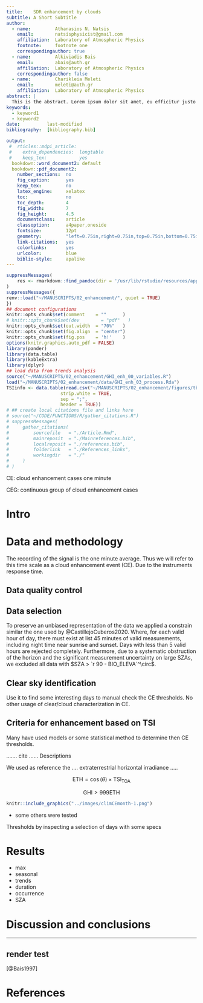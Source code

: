 ```yaml
---
title:    SDR enhancement by clouds
subtitle: A Short Subtitle
author:
  - name:         Athanasios N. Natsis 
    email:        natsisphysicist@gmail.com
    affiliation:  Laboratory of Atmospheric Physics
    footnote:     footnote one
    correspondingauthor: true
  - name:         Alkiviadis Bais
    email:        abais@auth.gr 
    affiliation:  Laboratory of Atmospheric Physics
    correspondingauthor: false
  - name:         Charikleia Meleti
    email:        meleti@auth.gr
    affiliation:  Laboratory of Atmospheric Physics
abstract: |
  This is the abstract. Lorem ipsum dolor sit amet, eu efficitur justo rutrum at. Sed at tempus elit.
keywords: 
  - keyword1
  - keyword2
date:          last-modified
bibliography:  [bibliography.bib]

output: 
 #  rticles::mdpi_article:
 #    extra_dependencies:  longtable
 #    keep_tex:            yes
  bookdown::word_document2: default
  bookdown::pdf_document2:
    number_sections:  no
    fig_caption:      yes
    keep_tex:         no
    latex_engine:     xelatex
    toc:              no
    toc_depth:        4
    fig_width:        7
    fig_height:       4.5
    documentclass:    article
    classoption:      a4paper,oneside
    fontsize:         12pt
    geometry:         "left=0.75in,right=0.75in,top=0.75in,bottom=0.75in"
    link-citations:   yes
    colorlinks:       yes
    urlcolor:         blue
    biblio-style:     apalike
---
```


```r
suppressMessages(
    res <- rmarkdown::find_pandoc(dir = '/usr/lib/rstudio/resources/app/bin/quarto/bin/tools')
)
suppressMessages({
renv::load("~/MANUSCRIPTS/02_enhancement/", quiet = TRUE)
})
## document configurations
knitr::opts_chunk$set(comment    = ""      )
# knitr::opts_chunk$set(dev        = "pdf"   )
knitr::opts_chunk$set(out.width  = "70%"   )
knitr::opts_chunk$set(fig.align  = "center")
knitr::opts_chunk$set(fig.pos    = 'h!'    )
options(knitr.graphics.auto_pdf = FALSE)
library(pander)
library(data.table)
library(kableExtra)
library(dplyr)
## load data from trends analysis
source("~/MANUSCRIPTS/02_enhancement/GHI_enh_00_variables.R")
load("~/MANUSCRIPTS/02_enhancement/data/GHI_enh_03_process.Rda")
TSIinfo <- data.table(read.csv("~/MANUSCRIPTS/02_enhancement/figures/tbl_tsi_info.dat",
                    strip.white = TRUE,
                    sep = ";",
                    header = TRUE))
# ## create local citations file and links here
# source("~/CODE/FUNCTIONS/R/gather_citations.R")
# suppressMessages(
#     gather_citations(
#         sourcefile   = "./Article.Rmd",
#         mainreposit  = "./Mainreferences.bib",
#         localreposit = "./references.bib",
#         folderlink   = "./References_links",
#         workingdir   = "./"
#     )
# )
```

CE: cloud enhancement cases one minute

CEG: continuous group of cloud enhancement cases

# Intro

# Data and methodology

The recording of the signal is the one minute average.
Thus we will refer to this time scale as a cloud enhancement event (CE).
Due to the instruments response time.



## Data quality control

## Data selection

To preserve an unbiased representation of the data we applied a constrain similar the one used by @CastillejoCuberos2020. Where, for each valid hour of day, there must exist at list 45 minutes of valid measurements, including night time near sunrise and sunset. Days with less than 5 valid hours are rejected completely. <!--# CastillejoCuberos2020 There must be at least 5 h of valid data (Tests 1–7), otherwise all data for this day is flagged as invalid. There must be at least This work valid data 45 min of valid data (Tests 1–7) for an hour to be flagged as valid, otherwise all minute data for this hour is flagged as invalid. --> Furthermore, due to a systematic obstruction of the horizon and the significant measurement uncertainty on large SZAs, we excluded all data with $SZA > `r 90 - BIO_ELEVA`^\circ$.

## Clear sky identification

Use it to find some interesting days to manual check the CE thresholds. No other usage of clear/cloud characterization in CE.

## Criteria for enhancement based on TSI

Many have used models or some statistical method to determine then CE thresholds.

....... cite ...... Descriptions

We used as reference the .... extraterrestrial horizontal irradiance .....

 \ref{eq:test}



$$
\text{ETH} = \cos(\theta) \times \text{TSI}_\text{TOA}
$$

$$
\text{GHI} > 999 \text{ETH}
$$

\begin{equation}
\text{CE}_\text{Threshold} = \begin{cases}
`r C4_cs_ref_ratio`, & \text{if $\theta \leq `r C4_lowcut_sza`^\circ$}.\\
\frac{`r C4_cs_ref_ratio` - `r C4_lowcut_ratio`}{`r C4_lowcut_sza` - `r 90 - BIO_ELEVA`} \cdot (\theta- `r 90 - BIO_ELEVA`) + `r C4_lowcut_ratio` , & \text{if $ `r 90 - BIO_ELEVA`^\circ > \theta > `r C4_lowcut_sza`^\circ$}.
\end{cases}\label{eq:test}
\end{equation}


```r
knitr::include_graphics("../images/climCEmonth-1.png")
```


-   some others were tested

Thresholds by inspecting a selection of days with some specs

# Results

-   max
-   seasonal
-   trends
-   duration
-   occurrence
-   SZA

# Discussion and conclusions

------------------------------------------------------------------------


## render test


[@Bais1997]



# References {.unnumbered}
